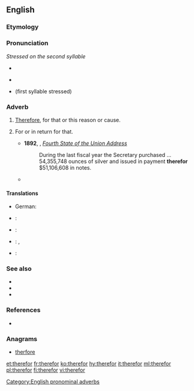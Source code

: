 ==English==

===Etymology===
{{compound|there|for|gloss1=that}}

===Pronunciation===
''Stressed on the second syllable''
* {{a|RP}} {{IPA|/ðɛəˈfɔː/}}
* {{a|GenAm}} {{IPA|/ðɛɹˈfɔɹ/}}
* {{homophones|lang=en|therefore}} (first syllable stressed)
{{rfp|lang=en|Are both senses pronounced the same? Were they ever pronounced the same?}}

===Adverb===
{{en-adv|-}}

# {{context|obsolete|lang=en}} [[therefore|Therefore]], for that or this reason or cause.
# {{context|now|_|chiefly|_|in|_|legal|lang=en}} For or in return for that.
#* '''1892''', {{w|Benjamin Harrison}}, ''[[wikisource:Benjamin Harrison's Fourth State of the Union Address|Fourth State of the Union Address]]''
#*: During the last fiscal year the Secretary purchased ... 54,355,748 ounces of silver and issued in payment '''therefor''' $51,106,608 in notes.
#* {{quote-journal|year=1997|date=August|volume=83|issue=8|page=117-128|title=Rules of procedure for approval of law schools by the American Bar Association.|journal=ABA Journal|passage=If the action is adverse to the applicant law school, the action letter shall contain the Committee's specific reasons '''therefor'''.}}

====Translations====
{{trans-see|therefore}}
{{trans-top|for or in return for or that}}
* German: {{t+|de|dafür}}
{{trans-mid}}
{{trans-bottom}}
{{trans-top|therefore}}
* {{ttbc|nl}}: {{t+|nl|daarvoor}}
* {{ttbc|fr}}: {{t|fr|c'est pourquoi}}
{{trans-mid}}
* {{ttbc|de}}: {{t+|de|dafür}}, {{t+|de|hierfür}}
* {{ttbc|sv}}: {{t+|sv|därför}}
{{trans-bottom}}

===See also===
* {{there-words}}
* {{here-words}}
* {{where-words}}

===References===
* {{R:Webster 1913}}

===Anagrams===
* [[therfore#English|therfore]]

[[Category:English pronominal adverbs]]

[[et:therefor]]
[[fr:therefor]]
[[ko:therefor]]
[[hy:therefor]]
[[it:therefor]]
[[ml:therefor]]
[[pl:therefor]]
[[fi:therefor]]
[[vi:therefor]]